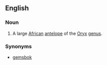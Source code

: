 ==English==

===Noun===
{{en-noun}}

# A large [[African]] [[antelope]] of the [[Oryx]] [[genus]].

===Synonyms===
*[[gemsbok]]